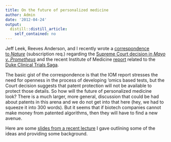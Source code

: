 ```yaml
---
title: On the future of personalized medicine
author: Admin
date: '2012-04-24'
output:
  distill::distill_article:
    self_contained: no
---
```


Jeff Leek, Reeves Anderson, and I recently wrote a <a href="http://www.nature.com/nature/journal/v484/n7394/full/484318a.html" target="_blank">correspondence to <em>Nature</em></a> (subscription req.) regarding the <a href="http://simplystatistics.tumblr.com/post/19646774024/laws-of-nature-and-the-law-of-patents-supreme-court" target="_blank">Supreme Court decision in <em>Mayo v. Prometheus</em></a> and the recent Institute of Medicine <a href="http://www.iom.edu/Activities/Research/OmicsBasedTests.aspx" target="_blank">report</a> related to the <a href="http://simplystatistics.tumblr.com/post/18378666076/the-duke-saga-starter-set" target="_blank">Duke Clinical Trials Saga</a>. 

The basic gist of the correspondence is that the IOM report stresses the need for openness in the process of developing &#8216;omics based tests, but the Court decision suggests that patent protection will not be available to protect those details. So how will the future of personalized medicine look? There is a much larger, more general, discussion that could be had about patents in this arena and we do not get into that here (hey, we had to squeeze it into 300 words). But it seems that if biotech companies cannot make money from patented algorithms, then they will have to find a new avenue. 

Here are some <a href="http://www.biostat.jhsph.edu/~rpeng/talks/MayoIOM.pdf" target="_blank">slides from a recent lecture</a> I gave outlining some of the ideas and providing some background.
